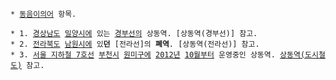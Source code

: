  * [[동음이의어]] 항목.

 * 1. [[경상남도]] [[밀양시]]에 있는 [[경부선]]의 상동역. [상동역(경부선)] 참고.
 * 2. [[전라북도]] [[남원시]]에 있'''던''' [전라선]의 '''폐역'''. [상동역(전라선)] 참고.
 * 3. [[서울 지하철 7호선]] [[부천시]] [[원미구]]에 [[2012년]] [[10월]]부터 운영중인 상동역. [[상동역(도시철도)]] 참고.
